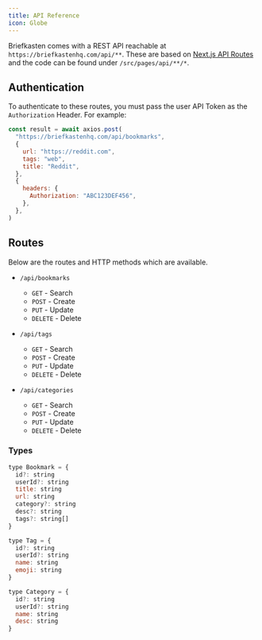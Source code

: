 ```yaml
---
title: API Reference
icon: Globe
---
```


Briefkasten comes with a REST API reachable at `https://briefkastenhq.com/api/**`. These are based on [Next.js API Routes](https://nextjs.org/docs/api-routes/introduction) and the code can be found under `/src/pages/api/**/*`.

## Authentication

To authenticate to these routes, you must pass the user API Token as the `Authorization` Header. For example:

```js {9-11}
const result = await axios.post(
  "https://briefkastenhq.com/api/bookmarks",
  {
    url: "https://reddit.com",
    tags: "web",
    title: "Reddit",
  },
  {
    headers: {
      Authorization: "ABC123DEF456",
    },
  },
)
```

## Routes

Below are the routes and HTTP methods which are available.

- `/api/bookmarks`

  - `GET` - Search
  - `POST` - Create
  - `PUT` - Update
  - `DELETE` - Delete

- `/api/tags`

  - `GET` - Search
  - `POST` - Create
  - `PUT` - Update
  - `DELETE` - Delete

- `/api/categories`
  - `GET` - Search
  - `POST` - Create
  - `PUT` - Update
  - `DELETE` - Delete

### Types

```js
type Bookmark = {
  id?: string
  userId?: string
  title: string
  url: string
  category?: string
  desc?: string
  tags?: string[]
}

type Tag = {
  id?: string
  userId?: string
  name: string
  emoji: string
}

type Category = {
  id?: string
  userId?: string
  name: string
  desc: string
}
```
